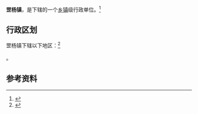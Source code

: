 {{中国乡级行政区|32/12/02/101/000}}

'''罡杨镇'''，是{{PRC admin/fullname|32/12/02/101/000|3}}下辖的一个[[乡镇|乡镇]]级行政单位。<ref>{{PRC admin/ref sgc|{{PRC admin/parent|32/12/02/101/000}}}}</ref>

== 行政区划 ==

罡杨镇下辖以下地区：<ref>{{PRC admin/ref sgc|32/12/02/101/000}}</ref>

{{PRC admin/children|32/12/02/101/000}}。

== 参考资料 ==

{{reflist}}

{{行政区划小作品}}
{{PRC admin/navcat|32/12/02/101/000}}